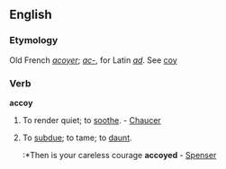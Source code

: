 ==English==

===Etymology===
Old French ''[[acoyer]]''; ''[[ac-]]'', for Latin ''[[ad]]''. See [[coy]]

===Verb===
'''accoy'''

# {{obsolete}} To render quiet; to [[soothe]]. - [[Chaucer]]
# {{obsolete}} To [[subdue]]; to tame; to [[daunt]].
#:*Then is your careless courage '''accoyed''' - [[Spenser]]